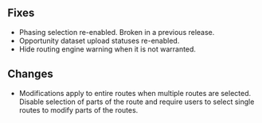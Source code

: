 ## Fixes

- Phasing selection re-enabled. Broken in a previous release.
- Opportunity dataset upload statuses re-enabled.
- Hide routing engine warning when it is not warranted.

## Changes

- Modifications apply to entire routes when multiple routes are selected. Disable selection of parts of the route and require users to select single routes to modify parts of the routes.
